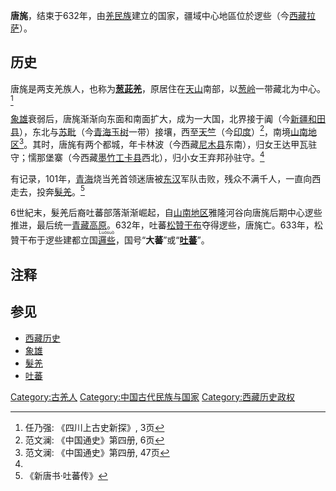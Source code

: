 {{西藏历史}}
'''唐旄'''，结束于632年，由[[古羌人|羌民族]]建立的国家，疆域中心地區位於逻些（今[[西藏|西藏]][[拉萨|拉萨]]）。

==历史==
唐旄是两支羌族人，也称为'''[[葱茈羌|葱茈羌]]'''，原居住在[[天山|天山]]南部，以[[葱岭|葱岭]]一带藏北为中心。<ref>任乃强: 《四川上古史新探》, 3页</ref> 

[[象雄|象雄]]衰弱后，唐旄渐渐向东面和南面扩大，成为一大国，北界接于阗（今[[新疆|新疆]][[和田县|和田县]]），东北与[[苏毗|苏毗]]（今[[青海|青海]][[玉树|玉树]]一带）接壤，西至[[天竺|天竺]]（今[[印度|印度]]）<ref name="范文澜6页">范文澜: 《中国通史》第四册, 6页</ref>，南境[[山南地区|山南地区]]<ref name="范文澜">范文澜: 《中国通史》第四册, 47页</ref>。其时，唐旄有两个都城，年卡林波（今西藏[[尼木县|尼木县]]东南），归女王达甲瓦驻守；懦那堡寨（今西藏[[墨竹工卡县|墨竹工卡县]]西北），归小女王弃邦孙驻守。<ref name="范文澜6页" />

有记录，101年，[[青海|青海]]烧当羌首领迷唐被[[东汉|东汉]]军队击败，残众不满千人，一直向西走去，投奔[[髮羌|髮羌]]。<ref>《新唐书·吐蕃传》</ref>

6世紀末，髮羌后裔吐蕃部落渐渐崛起，自[[山南地区|山南地区]]雅隆河谷向唐旄后期中心逻些推进，最后统一[[青藏高原|青藏高原]]。632年，吐蕃[[松贊干布|松贊干布]]夺得逻些，唐旄亡。633年，松贊干布于逻些建都立国<ruby><rb>[[邏些|邏些]]</rb><rp>（</rp><rt>Luósuò</rt><rp>）</rp></ruby>，国号“'''大蕃'''”或“'''[[吐蕃|吐蕃]]'''”。

==注释==
{{reflist}}

==参见==
*[[西藏历史|西藏历史]]
*[[象雄|象雄]]
*[[髮羌|髮羌]]
*[[吐蕃|吐蕃]]

[[Category:古羌人|Category:古羌人]]
[[Category:中国古代民族与国家|Category:中国古代民族与国家]]
[[Category:西藏历史政权|Category:西藏历史政权]]